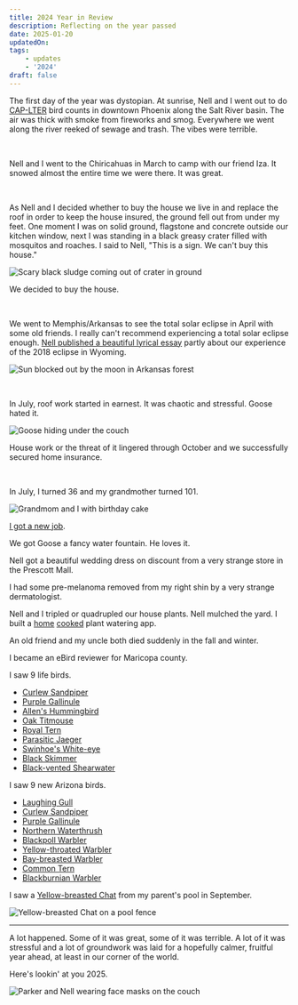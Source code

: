 ```yaml
---
title: 2024 Year in Review
description: Reflecting on the year passed
date: 2025-01-20
updatedOn:
tags:
    - updates
    - '2024'
draft: false
---
```


The first day of the year was dystopian. At sunrise, Nell and I went out to do [CAP-LTER](https://globalfutures.asu.edu/caplter/) bird counts in downtown Phoenix along the Salt River basin. The air was thick with smoke from fireworks and smog. Everywhere we went along the river reeked of sewage and trash. The vibes were terrible.

<br />

Nell and I went to the Chiricahuas in March to camp with our friend Iza. It snowed almost the entire time we were there. It was great.

<br />

As Nell and I decided whether to buy the house we live in and replace the roof in order to keep the house insured, the ground fell out from under my feet. One moment I was on solid ground, flagstone and concrete outside our kitchen window, next I was standing in a black greasy crater filled with mosquitos and roaches. I said to Nell, "This is a sign. We can't buy this house."

![Scary black sludge coming out of crater in ground](./greasepit.png)

We decided to buy the house.

<br />

We went to Memphis/Arkansas to see the total solar eclipse in April with some old friends. I really can't recommend experiencing a total solar eclipse enough. [Nell published a beautiful lyrical essay](https://nellsmithwriter.com/2024/09/27/essay-in-southern-humanities-review-fragments-of-bone-fragments-of-light/) partly about our experience of the 2018 eclipse in Wyoming.

![Sun blocked out by the moon in Arkansas forest](./eclipse.png)

<br />

In July, roof work started in earnest. It was chaotic and stressful. Goose hated it.

![Goose hiding under the couch](./goose-couch.png)

House work or the threat of it lingered through October and we successfully secured home insurance.

<br />

In July, I turned 36 and my grandmother turned 101.

![Grandmom and I with birthday cake](./gg-birthday.png)

[I got a new job](/blog/2024-08-new-job/).

We got Goose a fancy water fountain. He loves it.

Nell got a beautiful wedding dress on discount from a very strange store in the Prescott Mall.

I had some pre-melanoma removed from my right shin by a very strange dermatologist.

Nell and I tripled or quadrupled our house plants. Nell mulched the yard. I built a [home](https://www.robinsloan.com/notes/home-cooked-app/) [cooked](https://maggieappleton.com/home-cooked-software) plant watering app.

An old friend and my uncle both died suddenly in the fall and winter.

I became an eBird reviewer for Maricopa county.

I saw 9 life birds.

-   [Curlew Sandpiper](https://ebird.org/checklist/S187945451)
-   [Purple Gallinule](https://ebird.org/checklist/S190261294)
-   [Allen's Hummingbird](https://ebird.org/checklist/S204753166)
-   [Oak Titmouse](https://ebird.org/checklist/S204753166)
-   [Royal Tern](https://ebird.org/checklist/S204879311)
-   [Parasitic Jaeger](https://ebird.org/checklist/S204879206)
-   [Swinhoe's White-eye](https://ebird.org/checklist/S204879086)
-   [Black Skimmer](https://ebird.org/checklist/S204973047)
-   [Black-vented Shearwater](https://ebird.org/checklist/S204973047)

I saw 9 new Arizona birds.

-   [Laughing Gull](https://ebird.org/checklist/S183141611)
-   [Curlew Sandpiper](https://ebird.org/checklist/S187945451)
-   [Purple Gallinule](https://ebird.org/checklist/S190261294)
-   [Northern Waterthrush](https://ebird.org/checklist/S193757856)
-   [Blackpoll Warbler](https://ebird.org/checklist/S194480456)
-   [Yellow-throated Warbler](https://ebird.org/checklist/S198149901)
-   [Bay-breasted Warbler](https://ebird.org/checklist/S199709698)
-   [Common Tern](https://ebird.org/checklist/S200237909)
-   [Blackburnian Warbler](https://ebird.org/checklist/S201167278)

I saw a [Yellow-breasted Chat](https://ebird.org/checklist/S194355113) from my parent's pool in September.

![Yellow-breasted Chat on a pool fence](./chat.png)

---

A lot happened. Some of it was great, some of it was terrible. A lot of it was stressful and a lot of groundwork was laid for a hopefully calmer, fruitful year ahead, at least in our corner of the world.

Here's lookin' at you 2025.

![Parker and Nell wearing face masks on the couch](./relaxing.png)
